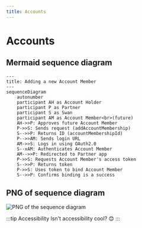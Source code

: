 ```yaml
---
title: Accounts
---
```


# Accounts

## Mermaid sequence diagram

```mermaid
---
title: Adding a new Account Member
---
sequenceDiagram
    autonumber
    participant AH as Account Holder
    participant P as Partner
    participant S as Swan
    participant AM as Account Member<br>(future)
    AH->>P: Approves future Account Member
    P->>S: Sends request (addAccountMembership)
    S-->>P: Returns ID (accountMembershipId)
    P-->>AM: Sends login URL
    AM->>S: Logs in using OAuth2.0
    S--xAM: Authenticates Account Member
    AM-->>P: Redirected to Partner app
    P->>S: Requests Account Member's access token
    S-->>P: Returns token
    P->>S: Uses token to bind Account Member
    S-->>P: Confirms binding is a success
```


## PNG of sequence diagram

![PNG of the sequence diagram](/img/sequence-png.png)

:::tip Accessibility
Isn't accessibility cool? :blush:
:::
